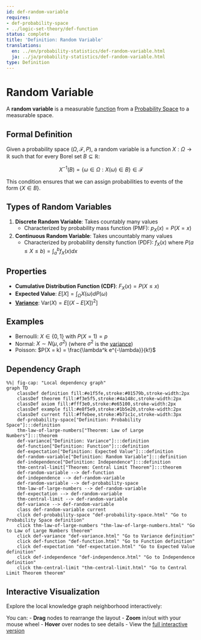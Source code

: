 ```yaml
---
id: def-random-variable
requires:
- def-probability-space
- ../logic-set-theory/def-function
status: complete
title: 'Definition: Random Variable'
translations:
  en: ../en/probability-statistics/def-random-variable.html
  ja: ../ja/probability-statistics/def-random-variable.html
type: Definition
---
```


# Random Variable {#def-random-variable}

A **random variable** is a measurable [function](../logic-set-theory/def-function.qmd) from a [Probability Space](def-probability-space.qmd) to a measurable space.

## Formal Definition

Given a probability space $(\Omega, \mathcal{F}, P)$, a random variable is a function $X: \Omega \to \mathbb{R}$ such that for every Borel set $B \subseteq \mathbb{R}$:

$$X^{-1}(B) = \{\omega \in \Omega : X(\omega) \in B\} \in \mathcal{F}$$

This condition ensures that we can assign probabilities to events of the form $\{X \in B\}$.

## Types of Random Variables

1. **Discrete Random Variable**: Takes countably many values
   - Characterized by probability mass function (PMF): $p_X(x) = P(X = x)$

2. **Continuous Random Variable**: Takes uncountably many values
   - Characterized by probability density function (PDF): $f_X(x)$ where $P(a \leq X \leq b) = \int_a^b f_X(x) dx$

## Properties

- **Cumulative Distribution Function (CDF)**: $F_X(x) = P(X \leq x)$
- **Expected Value**: $E[X] = \int_{\Omega} X(\omega) dP(\omega)$
- **[Variance](def-variance.qmd)**: $\text{Var}(X) = E[(X - E[X])^2]$

## Examples

- Bernoulli: $X \in \{0, 1\}$ with $P(X = 1) = p$
- Normal: $X \sim N(\mu, \sigma^2)$ (where $\sigma^2$ is the [variance](def-variance.qmd))
- Poisson: $P(X = k) = \frac{\lambda^k e^{-\lambda}}{k!}$

## Dependency Graph

```mermaid
%%| fig-cap: "Local dependency graph"
graph TD
    classDef definition fill:#e1f5fe,stroke:#01579b,stroke-width:2px
    classDef theorem fill:#f3e5f5,stroke:#4a148c,stroke-width:2px
    classDef axiom fill:#fff3e0,stroke:#e65100,stroke-width:2px
    classDef example fill:#e8f5e9,stroke:#1b5e20,stroke-width:2px
    classDef current fill:#ffebee,stroke:#b71c1c,stroke-width:3px
    def-probability-space["Definition: Probability Space"]:::definition
    thm-law-of-large-numbers["Theorem: Law of Large Numbers"]:::theorem
    def-variance["Definition: Variance"]:::definition
    def-function["Definition: Function"]:::definition
    def-expectation["Definition: Expected Value"]:::definition
    def-random-variable["Definition: Random Variable"]:::definition
    def-independence["Definition: Independence"]:::definition
    thm-central-limit["Theorem: Central Limit Theorem"]:::theorem
    def-random-variable --> def-function
    def-independence --> def-random-variable
    def-random-variable --> def-probability-space
    thm-law-of-large-numbers --> def-random-variable
    def-expectation --> def-random-variable
    thm-central-limit --> def-random-variable
    def-variance --> def-random-variable
    class def-random-variable current
    click def-probability-space "def-probability-space.html" "Go to Probability Space definition"
    click thm-law-of-large-numbers "thm-law-of-large-numbers.html" "Go to Law of Large Numbers theorem"
    click def-variance "def-variance.html" "Go to Variance definition"
    click def-function "def-function.html" "Go to Function definition"
    click def-expectation "def-expectation.html" "Go to Expected Value definition"
    click def-independence "def-independence.html" "Go to Independence definition"
    click thm-central-limit "thm-central-limit.html" "Go to Central Limit Theorem theorem"
```

## Interactive Visualization

Explore the local knowledge graph neighborhood interactively:

::: {.graph-viz data-id="def-random-variable" data-width="700" data-height="500"}
:::

You can:
- **Drag** nodes to rearrange the layout
- **Zoom** in/out with your mouse wheel
- **Hover** over nodes to see details
- View the [full interactive version](../../output/interactive/def-random-variable.html){target="_blank"}
